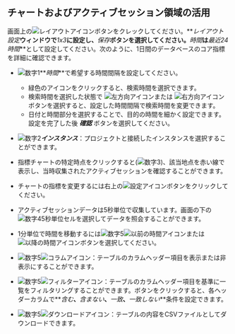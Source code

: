 ## チャートおよびアクティブセッション領域の活用

画面上の![レイアウトアイコン](/img/ico-layout-set.svg)ボタンをクレックしてください。**_レイアウト設定_**ウィンドウで**_1x3_**に設定し、**_保存_**ボタンを選択してください。**_時間_**は**_最近24時間_**として設定してください。次のように、1日間のデータベースのコア指標を詳細に確認できます。

<ProdImg img='db-count-trend-1x3.png' desc='카운트 추이' />

-   ![数字1](/img/number-01.png)**_時間_**で希望する時間間隔を設定してください。

    -   緑色のアイコンをクリックすると、検索時間を選択できます。
    -   検索時間を選択した状態で ![左方向アイコン](/img/left-arrow.svg)または ![右方向アイコン](/img/right-arrow.svg)ボタンを選択すると、設定した時間間隔で検索時間を変更できます。
    -   日付と時間部分を選択することで、目的の時間を細かく設定できます。 設定を完了した後 **_確認_** ボタンを選択してください。

-   ![数字2](/img/number-02.png)**_インスタンス_**：プロジェクトと接続したインスタンスを選択することができます。

-   指標チャートの特定時点をクリックすると(![数字3](/img/number-03.png))、該当地点を赤い線で表示し、当時収集されたアクティブセッションを確認することができます。 

-   チャートの指標を変更するには右上の![設定アイコン](/img/ico-setting.svg)ボタンをクリックしてください。 

-   アクティブセッションデータは5秒単位で収集しています。画面の下の![数字4](/img/number-04.png)5秒単位セルを選択してデータを照会することができます。

-   1分単位で時間を移動するには![数字5](/img/number-05.png)![以前の時間アイコン](/img/ico-left-time.svg)または![以降の時間アイコン](/img/ico-right-time.svg)ボタンを選択してください。

-   ![数字5](/img/number-05.png)![コラムアイコン](/img/ico-column.svg)：テーブルのカラムヘッダー項目を表示または非表示にすることができます。

-   ![数字5](/img/number-05.png)![フィルターアイコン](/img/ico-filter.svg)：テーブルのカラムヘッダー項目を基準に一覧をフィルタリングすることができます。ボタンをクリックすると、各ヘッダーカラムで**_含む_**、**_含まない_**、**_一致_**、**_一致しない_**条件を設定できます。

-   ![数字5](/img/number-05.png)![ダウンロードアイコン](/img/ico-download.svg)：テーブルの内容をCSVファイルとしてダウンロードできます。
